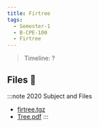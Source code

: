 ```yaml
---
title: Firtree
tags:
  - Semester-1
  - B-CPE-100
  - Firtree
---
```

> Timeline: ?


## Files 📂

:::note 2020 Subject and Files
- [firtree.tgz](https://github.com/Studio-17/Epitech-Subjects/raw/main/Semester-1/B-CPE-100/Firtree/firtree.tgz)
- [Tree.pdf](https://github.com/Studio-17/Epitech-Subjects/raw/main/Semester-1/B-CPE-100/Firtree/Tree.pdf)
:::
